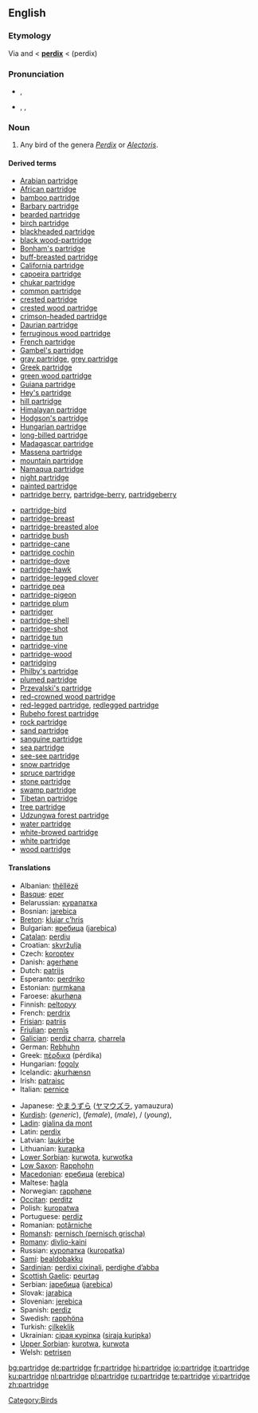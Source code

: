 ==English==
{{wikipedia}}

===Etymology===
Via {{ME.}} and {{OF.}} < {{L.}} '''[[perdix]]''' < {{AGr.}} '''{{polytonic|[[πέρδιξ]]}}''' (perdix)

===Pronunciation===
*{{a|UK}} {{IPA|/ˈpɑːtrɪʤ/}}, {{SAMPA|/"pA:trIdZ/}}
*{{a|US}} {{AHD|pärʹtrĭj}}, {{IPA|/ˈpɑrtrɪʤ/}}, {{SAMPA|/"pArtrIdZ/}}

===Noun===
{{en-noun|pl2=partridge}}

# Any bird of the genera ''[[Perdix]]'' or ''[[Alectoris]]''.

====Derived terms====
{{rel-top|terms derived from ''partridge''}}
*[[Arabian partridge]]
*[[African partridge]]
*[[bamboo partridge]]
*[[Barbary partridge]]
*[[bearded partridge]]
*[[birch partridge]]
*[[blackheaded partridge]]
*[[black wood-partridge]]
*[[Bonham's partridge]]
*[[buff-breasted partridge]]
*[[California partridge]]
*[[capoeira partridge]]
*[[chukar partridge]]
*[[common partridge]]
*[[crested partridge]]
*[[crested wood partridge]]
*[[crimson-headed partridge]]
*[[Daurian partridge]]
*[[ferruginous wood partridge]]
*[[French partridge]]
*[[Gambel's partridge]]
*[[gray partridge]], [[grey partridge]]
*[[Greek partridge]]
*[[green wood partridge]]
*[[Guiana partridge]]
*[[Hey's partridge]]
*[[hill partridge]]
*[[Himalayan partridge]]
*[[Hodgson's partridge]]
*[[Hungarian partridge]]
*[[long-billed partridge]]
*[[Madagascar partridge]]
*[[Massena partridge]]
*[[mountain partridge]]
*[[Namaqua partridge]]
*[[night partridge]]
*[[painted partridge]]
*[[partridge berry]], [[partridge-berry]], [[partridgeberry]]
{{rel-mid}}
*[[partridge-bird]]
*[[partridge-breast]]
*[[partridge-breasted aloe]]
*[[partridge bush]]
*[[partridge-cane]]
*[[partridge cochin]]
*[[partridge-dove]]
*[[partridge-hawk]]
*[[partridge-legged clover]]
*[[partridge pea]]
*[[partridge-pigeon]]
*[[partridge plum]]
*[[partridger]]
*[[partridge-shell]]
*[[partridge-shot]]
*[[partridge tun]]
*[[partridge-vine]]
*[[partridge-wood]]
*[[partridging]]
*[[Philby's partridge]]
*[[plumed partridge]]
*[[Przevalski's partridge]]
*[[red-crowned wood partridge]]
*[[red-legged partridge]], [[redlegged partridge]]
*[[Rubeho forest partridge]]
*[[rock partridge]]
*[[sand partridge]]
*[[sanguine partridge]]
*[[sea partridge]]
*[[see-see partridge]]
*[[snow partridge]]
*[[spruce partridge]]
*[[stone partridge]]
*[[swamp partridge]]
*[[Tibetan partridge]]
*[[tree partridge]]
*[[Udzungwa forest partridge]]
*[[water partridge]]
*[[white-browed partridge]]
*[[white partridge]]
*[[wood partridge]]
{{rel-bottom}}

====Translations====
{{trans-top|a bird of the genera ''Perdix'' or ''Alectoris''}}
*Albanian: [[thëllëzë]]
*[[Basque]]: [[eper]]
*Belarussian: [[курапатка]]
*Bosnian: [[jarebica]] {{f}}
*[[Breton]]: [[klujar c’hris]]
*Bulgarian: [[яребица]] ([[jarebica]])
*[[Catalan]]: [[perdiu]]
*Croatian: [[skvržulja]]
*Czech: [[koroptev]] {{f}}
*Danish: [[agerhøne]]
*Dutch: [[patrijs]] {{f}}
*Esperanto: [[perdriko]]
*Estonian: [[nurmkana]]
*Faroese: [[akurhøna]]
*Finnish: [[peltopyy]]
*French: [[perdrix]] {{f}}
*[[Frisian]]: [[patriis]]
*[[Friulian]]: [[pernîs]]
*[[Galician]]: [[perdiz charra]], [[charrela]]
*German: [[Rebhuhn]] {{n}}
*Greek: [[πέρδικα]] (pérdika) {{f}}
*Hungarian: [[fogoly]]
*Icelandic: [[akurhænsn]]
*Irish: [[patraisc]]
*Italian: [[pernice]] {{f}}
{{trans-mid}}
*Japanese: [[やまうずら]] ([[ヤマウズラ]], yamauzura)
*[[Kurdish]]: {{t|ku|kew}} {{m}} (''generic''), {{t|ku|mêkew}} {{f}} (''female''), {{t|ku|nêrekew}} {{m}} (''male''), {{t|ku|çêlekew}} {{m}} / {{f}} (''young''), {{KUchar|[[که‌و]]}}
*[[Ladin]]: [[gialina da mont]]
*Latin: [[perdix]]
*Latvian: [[laukirbe]]
*Lithuanian: [[kurapka]]
*[[Lower Sorbian]]: [[kurwota]], [[kurwotka]]
*[[Low Saxon]]: [[Rapphohn]] {{f}}
*[[Macedonian]]: [[еребица]] ([[erebica]])
*Maltese: [[ħaġla]]
*Norwegian: [[rapphøne]]
*[[Occitan]]: [[perditz]]
*Polish: [[kuropatwa]]
*Portuguese: [[perdiz]] {{f}}
*Romanian: [[potârniche]]
*[[Romansh]]: [[pernisch (pernisch grischa)]]
*[[Romany]]: [[divlio-kaini]] {{f}}
*Russian: [[куропатка]] ([[kuropatka]]) {{f}}
*[[Sami]]: [[bealdobakku]]
*[[Sardinian]]: [[perdixi cixinali]], [[perdighe d’abba]]
*[[Scottish Gaelic]]: [[peurtag]]
*Serbian: [[jаребица]] ([[jarebica]])
*Slovak: [[jarabica]] {{f}}
*Slovenian: [[jerebica]] {{f}}
*Spanish: [[perdiz]] {{f}}
*Swedish: [[rapphöna]]
*Turkish: [[çilkeklik]]
*Ukrainian: [[сiрая курiпка]] ([[siraja kuripka]])
*[[Upper Sorbian]]: [[kurotwa]], [[kurwota]]
*Welsh: [[petrisen]]
{{trans-bottom}}

[[Category:Birds]]

[[bg:partridge]]
[[de:partridge]]
[[fr:partridge]]
[[hi:partridge]]
[[io:partridge]]
[[it:partridge]]
[[ku:partridge]]
[[nl:partridge]]
[[pl:partridge]]
[[ru:partridge]]
[[te:partridge]]
[[vi:partridge]]
[[zh:partridge]]